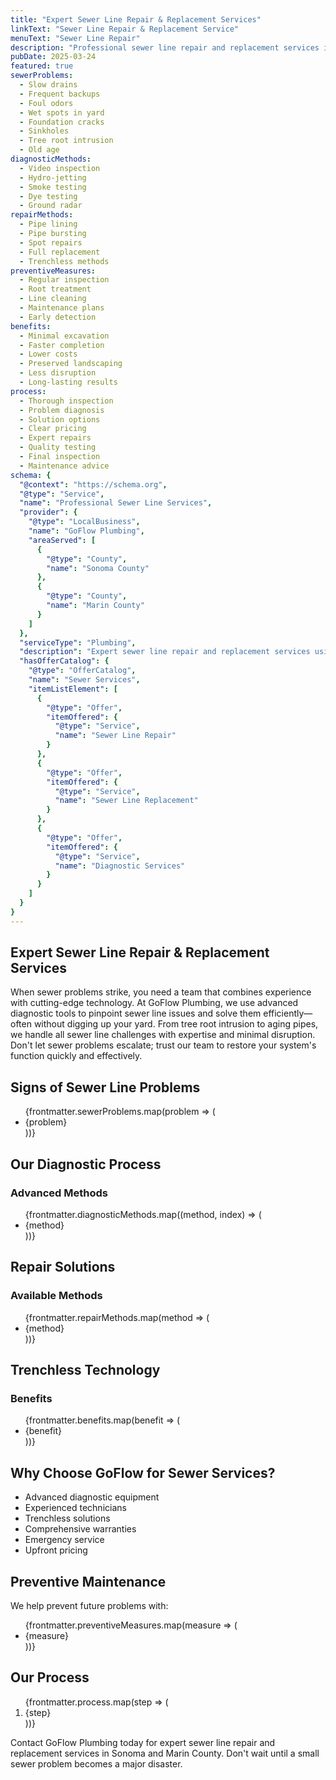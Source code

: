 ```yaml
---
title: "Expert Sewer Line Repair & Replacement Services"
linkText: "Sewer Line Repair & Replacement Service"
menuText: "Sewer Line Repair"
description: "Professional sewer line repair and replacement services in Sonoma and Marin County. We use advanced technology for accurate diagnosis and efficient repairs."
pubDate: 2025-03-24
featured: true
sewerProblems:
  - Slow drains
  - Frequent backups
  - Foul odors
  - Wet spots in yard
  - Foundation cracks
  - Sinkholes
  - Tree root intrusion
  - Old age
diagnosticMethods:
  - Video inspection
  - Hydro-jetting
  - Smoke testing
  - Dye testing
  - Ground radar
repairMethods:
  - Pipe lining
  - Pipe bursting
  - Spot repairs
  - Full replacement
  - Trenchless methods
preventiveMeasures:
  - Regular inspection
  - Root treatment
  - Line cleaning
  - Maintenance plans
  - Early detection
benefits:
  - Minimal excavation
  - Faster completion
  - Lower costs
  - Preserved landscaping
  - Less disruption
  - Long-lasting results
process:
  - Thorough inspection
  - Problem diagnosis
  - Solution options
  - Clear pricing
  - Expert repairs
  - Quality testing
  - Final inspection
  - Maintenance advice
schema: {
  "@context": "https://schema.org",
  "@type": "Service",
  "name": "Professional Sewer Line Services",
  "provider": {
    "@type": "LocalBusiness",
    "name": "GoFlow Plumbing",
    "areaServed": [
      {
        "@type": "County",
        "name": "Sonoma County"
      },
      {
        "@type": "County",
        "name": "Marin County"
      }
    ]
  },
  "serviceType": "Plumbing",
  "description": "Expert sewer line repair and replacement services using advanced diagnostic technology and trenchless methods. We solve sewer problems efficiently with minimal disruption.",
  "hasOfferCatalog": {
    "@type": "OfferCatalog",
    "name": "Sewer Services",
    "itemListElement": [
      {
        "@type": "Offer",
        "itemOffered": {
          "@type": "Service",
          "name": "Sewer Line Repair"
        }
      },
      {
        "@type": "Offer",
        "itemOffered": {
          "@type": "Service",
          "name": "Sewer Line Replacement"
        }
      },
      {
        "@type": "Offer",
        "itemOffered": {
          "@type": "Service",
          "name": "Diagnostic Services"
        }
      }
    ]
  }
}
---
```


<article itemScope itemType="https://schema.org/Service">
<h1 itemProp="name">Expert Sewer Line Repair & Replacement Services</h1>

<div itemProp="description">
  <p>
    When sewer problems strike, you need a team that combines experience with cutting-edge technology. At GoFlow Plumbing, we use advanced diagnostic tools to pinpoint sewer line issues and solve them efficiently—often without digging up your yard. From tree root intrusion to aging pipes, we handle all sewer line challenges with expertise and minimal disruption. Don't let sewer problems escalate; trust our team to restore your system's function quickly and effectively.
  </p>
</div>

<section itemScope itemType="https://schema.org/Service">
  <h2>Signs of Sewer Line Problems</h2>

  <div itemProp="serviceOutput">
    <ul>
      {frontmatter.sewerProblems.map(problem => (
        <li>{problem}</li>
      ))}
    </ul>
  </div>
</section>

<section itemScope itemType="https://schema.org/HowTo">
  <h2 itemProp="name">Our Diagnostic Process</h2>

  <div>
    <h3>Advanced Methods</h3>
    <ul>
      {frontmatter.diagnosticMethods.map((method, index) => (
        <li itemScope itemType="https://schema.org/HowToStep">
          <span itemProp="name">{method}</span>
        </li>
      ))}
    </ul>
  </div>
</section>

<section itemScope itemType="https://schema.org/OfferCatalog">
  <h2>Repair Solutions</h2>

  <div>
    <h3>Available Methods</h3>
    <ul itemProp="itemListElement">
      {frontmatter.repairMethods.map(method => (
        <li itemScope itemType="https://schema.org/Offer">
          <span itemProp="itemOffered" itemScope itemType="https://schema.org/Service">
            <span itemProp="name">{method}</span>
          </span>
        </li>
      ))}
    </ul>
  </div>
</section>

<section itemScope itemType="https://schema.org/Service">
  <h2>Trenchless Technology</h2>

  <div itemProp="serviceOutput">
    <h3>Benefits</h3>
    <ul>
      {frontmatter.benefits.map(benefit => (
        <li>{benefit}</li>
      ))}
    </ul>
  </div>
</section>

<section itemScope itemType="https://schema.org/LocalBusiness">
  <h2>Why Choose GoFlow for Sewer Services?</h2>

  <ul itemProp="hasOfferCatalog" itemScope itemType="https://schema.org/OfferCatalog">
    <li itemProp="itemListElement" itemScope itemType="https://schema.org/Offer">
      <span itemProp="itemOffered" itemScope itemType="https://schema.org/Service">
        <span itemProp="name">Advanced diagnostic equipment</span>
      </span>
    </li>
    <li itemProp="itemListElement" itemScope itemType="https://schema.org/Offer">
      <span itemProp="itemOffered" itemScope itemType="https://schema.org/Service">
        <span itemProp="name">Experienced technicians</span>
      </span>
    </li>
    <li itemProp="itemListElement" itemScope itemType="https://schema.org/Offer">
      <span itemProp="itemOffered" itemScope itemType="https://schema.org/Service">
        <span itemProp="name">Trenchless solutions</span>
      </span>
    </li>
    <li itemProp="itemListElement" itemScope itemType="https://schema.org/Offer">
      <span itemProp="itemOffered" itemScope itemType="https://schema.org/Service">
        <span itemProp="name">Comprehensive warranties</span>
      </span>
    </li>
    <li itemProp="itemListElement" itemScope itemType="https://schema.org/Offer">
      <span itemProp="itemOffered" itemScope itemType="https://schema.org/Service">
        <span itemProp="name">Emergency service</span>
      </span>
    </li>
    <li itemProp="itemListElement" itemScope itemType="https://schema.org/Offer">
      <span itemProp="itemOffered" itemScope itemType="https://schema.org/Service">
        <span itemProp="name">Upfront pricing</span>
      </span>
    </li>
  </ul>
</section>

<section itemScope itemType="https://schema.org/Service">
  <h2>Preventive Maintenance</h2>

  <div itemProp="serviceOutput">
    <p>We help prevent future problems with:</p>
    <ul>
      {frontmatter.preventiveMeasures.map(measure => (
        <li>{measure}</li>
      ))}
    </ul>
  </div>
</section>

<section itemScope itemType="https://schema.org/Service">
  <h2>Our Process</h2>

  <div itemProp="serviceOutput">
    <ol>
      {frontmatter.process.map(step => (
        <li>{step}</li>
      ))}
    </ol>
  </div>
</section>

<section itemScope itemType="https://schema.org/ContactPoint">
  <p>
    Contact GoFlow Plumbing today for expert sewer line repair and replacement services in Sonoma and Marin County. Don't wait until a small sewer problem becomes a major disaster.
  </p>
</section>
</article>
